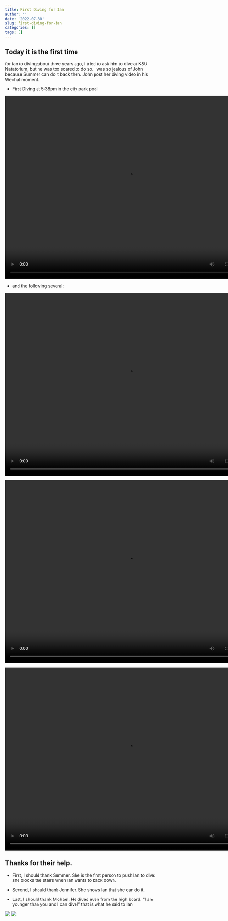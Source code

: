 ```yaml
---
title: First Diving for Ian
author: ''
date: '2022-07-30'
slug: first-diving-for-ian
categories: []
tags: []
---
```


## Today it is the first time 

for Ian to diving:about three years ago, I tried to ask him to dive at KSU Natatorium, but he was too scared to do so. I was so jealous of John because Summer can do it back then. John post her diving video in his Wechat moment.

- First Diving at 5:38pm in the city park pool

![](/image/1stDive.mov){width=800 height=600}

- and the following several:

![](/image/2ndDive.mov){width=800 height=600}

![](/image/3rdDive.mov){width=800 height=600}

![](/image/4thDive.mov){width=800 height=600}

## Thanks for their help.

- First, I should thank Summer. She is the first person to push Ian to dive: she blocks the stairs when Ian wants to back down.

- Second, I should thank Jennifer. She shows Ian that she can do it.

- Last, I should thank Michael. He dives even from the high board. "I am younger than you and I can dive!" that is what he said to Ian.

![](/image/divingP1.jpg)
![](/image/divingP2.jpg)